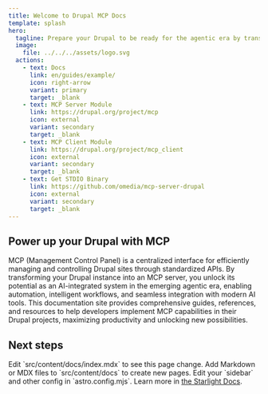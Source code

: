 ```yaml
---
title: Welcome to Drupal MCP Docs
template: splash
hero:
  tagline: Prepare your Drupal to be ready for the agentic era by transforming it into an MCP server.
  image:
    file: ../../../assets/logo.svg
  actions:
    - text: Docs
      link: en/guides/example/
      icon: right-arrow
      variant: primary
      target: _blank
    - text: MCP Server Module
      link: https://drupal.org/project/mcp
      icon: external
      variant: secondary
      target: _blank
    - text: MCP Client Module
      link: https://drupal.org/project/mcp_client
      icon: external
      variant: secondary
      target: _blank
    - text: Get STDIO Binary
      link: https://github.com/omedia/mcp-server-drupal
      icon: external
      variant: secondary
      target: _blank
---
```



## Power up your Drupal with MCP

MCP (Management Control Panel) is a centralized interface for efficiently managing and controlling Drupal sites through standardized APIs. By transforming your Drupal instance into an MCP server, you unlock its potential as an AI-integrated system in the emerging agentic era, enabling automation, intelligent workflows, and seamless integration with modern AI tools. This documentation site provides comprehensive guides, references, and resources to help developers implement MCP capabilities in their Drupal projects, maximizing productivity and unlocking new possibilities.

## Next steps

<CardGrid stagger>
  <Card title="Update content" icon="pencil">
    Edit `src/content/docs/index.mdx` to see this page change.
  </Card>
  <Card title="Add new content" icon="add-document">
    Add Markdown or MDX files to `src/content/docs` to create new pages.
  </Card>
  <Card title="Configure your site" icon="setting">
    Edit your `sidebar` and other config in `astro.config.mjs`.
  </Card>
  <Card title="Read the docs" icon="open-book">
    Learn more in <a href="https://starlight.astro.build/" target="_blank">the Starlight Docs</a>.
  </Card>
</CardGrid>
